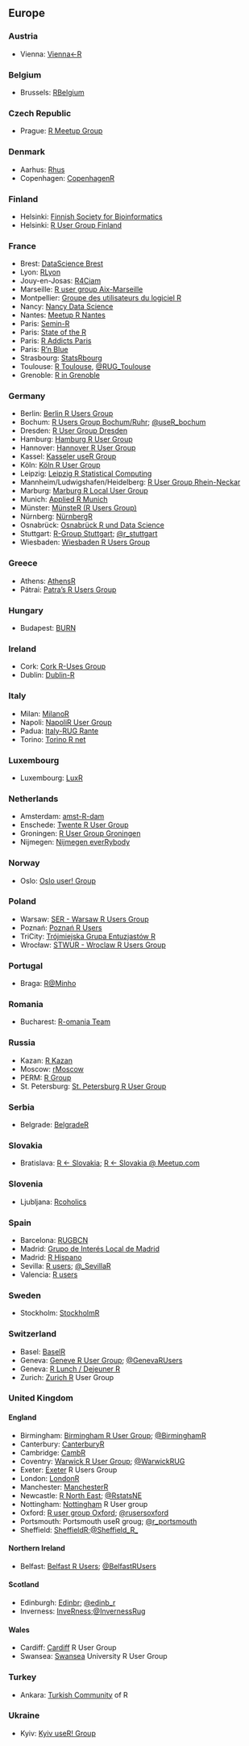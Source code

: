 ## Europe

### Austria

  * Vienna: [Vienna<-R](https://www.meetup.com/ViennaR/)
  
### Belgium

  * Brussels: [RBelgium](https://www.meetup.com/RBelgium/)

### Czech Republic 

  * Prague: [R Meetup Group](https://www.meetup.com/Prague-R-Meetup-Group/)

### Denmark

  * Aarhus: [Rhus](https://www.meetup.com/Rhus-useR-group)
  * Copenhagen: [CopenhagenR](https://www.meetup.com/CopenhagenR-useR-Group/)
  
### Finland

  * Helsinki: [Finnish Society for Bioinformatics](http://www.bioinf.fi/)
  * Helsinki: [R User Group Finland](https://www.meetup.com/R-User-Group-Finland/)

### France

  *  Brest: [DataScience Brest](https://www.meetup.com/fr-FR/Data-Science-Brest/)
  *  Lyon: [RLyon](https://www.meetup.com/R-Lyon/)
  *  Jouy-en-Josas: [R4Ciam](http://ciam.inra.fr/r4ciam/)
  *  Marseille: [R user group Aix-Marseille](https://www.meetup.com/R-user-group-Aix-Marseille/)
  *  Montpellier: [Groupe des utilisateurs du logiciel R](http://forums.cirad.fr/logiciel-R/)
  *  Nancy: [Nancy Data Science](https://www.meetup.com/nancydatascience/)
  *  Nantes: [Meetup R Nantes](https://www.meetup.com/fr-FR/Meetup-R-Nantes/)
  *  Paris: [Semin-R](http://www.mnhn.fr/semin-r/)
  *  Paris: [State of the R](http://stateofther.github.io/)
  *  Paris: [R Addicts Paris](https://www.meetup.com/rparis/events/124508332/)
  *  Paris: [R'n Blue](https://www.meetup.com/Rn-Blue/)
  *  Strasbourg: [StatsRbourg](https://www.meetup.com/StatsRbourg/)
  *  Toulouse: [R Toulouse](http://r-toulouse.netlify.com/), [\@RUG_Toulouse](https://twitter.com/RUG_Toulouse)
  *  Grenoble: [R in Grenoble](https://r-in-grenoble.github.io/)
  
### Germany 

  *  Berlin: [Berlin R Users Group](https://www.meetup.com/Berlin-R-Users-Group/ )
  *  Bochum: [R Users Group Bochum/Ruhr](https://user.ruhr-uni-bochum.de/); [\@useR_bochum](https://twitter.com/useR_bochum)
  *  Dresden: [R User Group Dresden](http://rusersdresden.wordpress.com/)
  *  Hamburg: [Hamburg R User Group](https://www.meetup.com/Hamburg-R-User-Group/)
  *  Hannover: [Hannover R User Group](https://www.meetup.com/de-DE/Hannover-R-User-Group/) 
  *  Kassel: [Kasseler useR Group](https://www.meetup.com/Kassel-useR-Group/)
  *  Köln: [Köln R User Group](https://www.meetup.com/KoelnRUG/)
  *  Leipzig: [Leipzig R Statistical Computing](https://www.meetup.com/Leipzig-R-statistical-computing/)
  *  Mannheim/Ludwigshafen/Heidelberg: [R User Group Rhein-Neckar](https://www.meetup.com/R-User-Group-Rhein-Neckar)
  *  Marburg: [Marburg R Local User Group](http://www.r-marburg.de/)
  *  Munich: [Applied R Munich](https://www.meetup.com/Applied-R-Munich)
  *  Münster: [MünsteR (R Users Group)](https://www.meetup.com/Munster-R-Users-Group)
  *  Nürnberg: [NürnbergR](https://www.xing.com/net/ruser-nuernberg/)
  *  Osnabrück: [Osnabrück R und Data Science](https://www.meetup.com/de-DE/Osnabrueck-R-und-Data-Science/)
  *  Stuttgart: [R-Group Stuttgart](https://r-group-stuttgart.github.io/); [\@r_stuttgart ](https://twitter.com/r_stuttgart)
  *  Wiesbaden: [Wiesbaden R Users Group](https://www.meetup.com/Wiesbaden-R-Users-Group)
  
### Greece

  * Athens: [AthensR](https://www.meetup.com/AthensR/)
  * Pátrai: [Patra's R Users Group](https://www.meetup.com/Patras-R-Users-Group)

### Hungary

  * Budapest: [BURN](https://www.meetup.com/Budapest-Users-of-R-Network)

### Ireland

  * Cork: [Cork R-Uses Group](https://www.meetup.com/Cork-Ireland-R-Users-Group/)
  * Dublin: [Dublin-R](https://www.meetup.com/DublinR/)

### Italy

  * Milan: [MilanoR](http://www.milanor.net/)
  * Napoli: [NapoliR User Group](https://www.meetup.com/Napoli-R-User-Group/)
  * Padua: [Italy-RUG Rante](https://groups.google.com/group/rante)
  * Torino: [Torino R net](http://torinor.net/)

### Luxembourg

  * Luxembourg: [LuxR](https://www.meetup.com/LuxRgroup/)

### Netherlands

  * Amsterdam: [amst-R-dam](https://www.meetup.com/amst-R-dam/)
  * Enschede: [Twente R User Group](http://twenterug.wordpress.com/)
  * Groningen: [R User Group Groningen](http://richelbilderbeek.nl/RuserGroupGroningen.htm)
  * Nijmegen: [Nijmegen everRybody](https://www.meetup.com/Nijmegen-eveRybody/)

### Norway

  * Oslo: [Oslo user! Group](https://www.meetup.com/Oslo-useR-Group/)

### Poland

  * Warsaw: [SER - Warsaw R Users Group](https://www.meetup.com/Spotkania-Entuzjastow-R-Warsaw-R-Users-Group-Meetup/)
  * Poznań: [Poznań R Users](https://www.meetup.com/Poznan-R-User-Group-PAZUR/)
  * TriCity: [Trójmiejska Grupa Entuzjastów R](https://www.meetup.com/Trojmiejska-Grupa-Entuzjastow-R/)
  * Wrocław: [STWUR - Wroclaw R Users Group](https://www.meetup.com/Wroclaw-R-Users-Group/)

### Portugal

  * Braga: [R@Minho](https://www.meetup.com/R-Minho/)

### Romania

  * Bucharest: [R-omania Team](http://www.r-project.ro/our_team.html)

### Russia

  * Kazan: [R Kazan](https://www.meetup.com/R-Kazan/)
  * Moscow: [rMoscow](https://www.meetup.com/rMoscow/)
  * PERM: [R Group](http://r-group.mifit.ru/?lang=enPeRm)
  * St. Petersburg: [St. Petersburg R User Group](https://www.meetup.com/St-Petersburg-R-User-Group/)

### Serbia

  * Belgrade: [BelgradeR](https://www.meetup.com/BelgradeR/)
  
### Slovakia
  * Bratislava: [R <- Slovakia](https://www.facebook.com/groups/931707906955080/); [R <- Slovakia @ Meetup.com](https://www.meetup.com/R-Slovakia/)

### Slovenia

  * Ljubljana: [Rcoholics](https://groups.google.com/group/rkoholikiAnonymous)

### Spain

  * Barcelona: [RUGBCN](http://rugbcn.wordpress.com/)
  * Madrid: [Grupo de Interés Local de Madrid](http://madrid.r-es.org/)
  * Madrid: [R Hispano](http://r-es.org/)
  * Sevilla: [R users](https://sevillarusers.wordpress.com/); [\@_SevillaR](https://twitter.com/_SevillaR)
  * Valencia: [R users](https://valenciarusers.wordpress.com/)

### Sweden

  * Stockholm: [StockholmR](https://www.meetup.com/StockholmR/)

### Switzerland
  * Basel: [BaselR](http://www.baselr.org/)
  * Geneva: [Geneve R User Group](https://www.meetup.com/Geneve-R-User-Group/); [\@GenevaRUsers](https://twitter.com/GenevaRUsers)
  * Geneva: [R Lunch / Dejeuner R](http://use-r-carlvogt.github.io/prochains-lunchs/)
  * Zurich: [Zurich R](https://www.meetup.com/Zurich-R-User-Group/) User Group

### United Kingdom

#### England {-}

  * Birmingham: [Birmingham R User Group](https://www.meetup.com/BirminghamR/); [\@BirminghamR](https://twitter.com/birminghamr)
  * Canterbury: [CanterburyR](https://www.meetup.com/Canterbury-R-Users-Group)
  * Cambridge: [CambR](http://www.cambr.org.uk/)
  * Coventry: [Warwick R User Group](http://warwick.ac.uk/wrug); [\@WarwickRUG](https://twitter.com/WarwickRUG)
  * Exeter: [Exeter](https://www.meetup.com/Exeter-R-Users-Group-Exeter-Devon-England/) R Users Group
  * London: [LondonR](https://www.meetup.com/LondonR/)
  * Manchester: [ManchesterR](http://www.rmanchester.org/)
  * Newcastle: [R North East](https://rnortheast.github.io/); [\@RstatsNE](https://twitter.com/RstatsNE)
  * Nottingham: [Nottingham](https://www.meetup.com/NottinghamR-Nottingham-R-Users-Group/) R User group
  * Oxford: [R user group Oxford](https://r-oxford.github.io/); [\@rusersoxford](https://twitter.com/rusersoxford)
  * Portsmouth: Portsmouth useR groug; [\@r_portsmouth](https://twitter.com/r_portsmouth)
  * Sheffield: [SheffieldR](https://www.meetup.com/SheffieldR-Sheffield-R-Users-Group/);[\@Sheffield_R_](https://twitter.com/Sheffield_R_)

#### Northern Ireland {-}

  * Belfast: [Belfast R Users](http://brusers.tumblr.com/); [\@BelfastRUsers](https://twitter.com/BelfastRUsers)

#### Scotland {-}

  * Edinburgh: [Edinbr](http://edinbr.org); [\@edinb_r](https://twitter.com/edinb_r)
  * Inverness: [InveRness](https://www.facebook.com/InveRness-R-User-Group-195100587522377/);[\@InvernessRug](https://twitter.com/InvernessRug)

#### Wales {-}

  * Cardiff: [Cardiff](https://www.meetup.com/Cardiff-R-User-Group/) R User Group
  * Swansea: [Swansea](https://sites.google.com/site/swanseauniversityrusergroup/home) University R User Group

### Turkey

  * Ankara: [Turkish Community](https://www.meetup.com/Turkish-Community-of-R/) of R

### Ukraine

  * Kyiv: [Kyiv useR! Group](https://www.meetup.com/Kyiv-useR-Group/)
